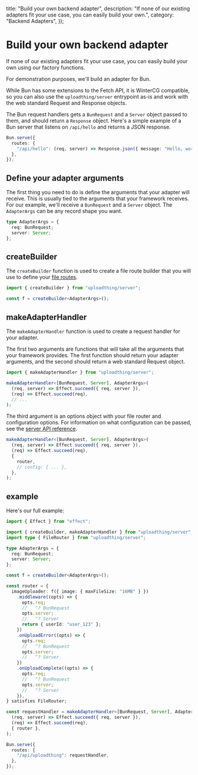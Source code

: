 
  title: "Build your own backend adapter",
  description:
    "If none of our existing adapters fit your use case, you can easily build your own.",
  category: "Backend Adapters",
});

# Build your own backend adapter

If none of our existing adapters fit your use case, you can easily build your
own using our factory functions.

<Note>

For demonstration purposes, we'll build an adapter for Bun.

While Bun has some extensions to the Fetch API, it is WinterCG compatible, so
you can also use the `uploadthing/server` entrypoint as-is and work with the web
standard Request and Response objects.

The Bun request handlers gets a `BunRequest` and a `Server` object passed to
them, and should return a `Response` object. Here's a simple example of a Bun
server that listens on `/api/hello` and returns a JSON response.

```ts
Bun.serve({
  routes: {
    "/api/hello": (req, server) => Response.json({ message: "Hello, world!" }),
  },
});
```

</Note>

## Define your adapter arguments

The first thing you need to do is define the arguments that your adapter will
receive. This is usually tied to the arguments that your framework receives. For
our example, we'll receive a `BunRequest` and a `Server` object. The
`AdapterArgs` can be any record shape you want.

```ts
type AdapterArgs = {
  req: BunRequest;
  server: Server;
};
```

## createBuilder

The `createBuilder` function is used to create a file route builder that you
will use to define your [file routes](/file-routes).

```ts
import { createBuilder } from "uploadthing/server";

const f = createBuilder<AdapterArgs>();
```

## makeAdapterHandler

The `makeAdapterHandler` function is used to create a request handler for your
adapter.

The first two arguments are functions that will take all the arguments that your
framework provides. The first function should return your adapter arguments, and
the second should return a web standard Request object.

```ts
import { makeAdapterHandler } from "uploadthing/server";

makeAdapterHandler<[BunRequest, Server], AdapterArgs>(
  (req, server) => Effect.succeed({ req, server }),
  (req) => Effect.succeed(req),
  // ...
);
```

The third argument is an options object with your file router and configuration
options. For information on what configuration can be passed, see the
[server API reference](/api-reference/server#config-parameters).

```ts
makeAdapterHandler<[BunRequest, Server], AdapterArgs>(
  (req, server) => Effect.succeed({ req, server }),
  (req) => Effect.succeed(req),
  {
    router,
    // config: { ... },
  },
);
```

## example

Here's our full example:

```ts
import { Effect } from "effect";

import { createBuilder, makeAdapterHandler } from "uploadthing/server";
import type { FileRouter } from "uploadthing/server";

type AdapterArgs = {
  req: BunRequest;
  server: Server;
};

const f = createBuilder<AdapterArgs>();

const router = {
  imageUploader: f({ image: { maxFileSize: "16MB" } })
    .middleware((opts) => {
      opts.req;
      //   ^? BunRequest
      opts.server;
      //   ^? Server
      return { userId: "user_123" };
    })
    .onUploadError((opts) => {
      opts.req;
      //   ^? BunRequest
      opts.server;
      //   ^? Server
    })
    .onUploadComplete((opts) => {
      opts.req;
      //   ^? BunRequest
      opts.server;
      //   ^? Server
    }),
} satisfies FileRouter;

const requestHandler = makeAdapterHandler<[BunRequest, Server], AdapterArgs>(
  (req, server) => Effect.succeed({ req, server }),
  (req) => Effect.succeed(req),
  { router },
);

Bun.serve({
  routes: {
    "/api/uploadthing": requestHandler,
  },
});
```
